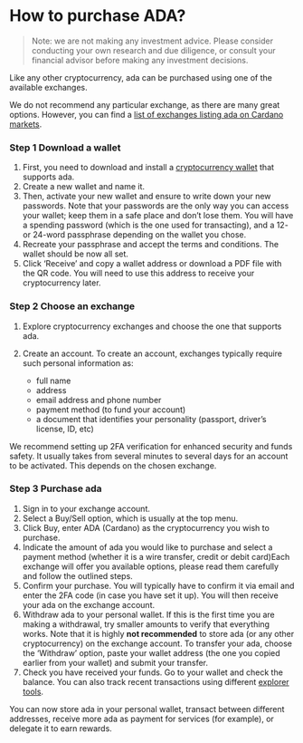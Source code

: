 # How to purchase ADA?

> Note: we are not making any investment advice. Please consider conducting your own research and due diligence, or consult your financial advisor before making any investment decisions.

Like any other cryptocurrency, ada can be purchased using one of the available exchanges.

We do not recommend any particular exchange, as there are many great options. However, you can find a [list of exchanges listing ada on Cardano markets](https://coinmarketcap.com/currencies/cardano/markets/).

### Step 1 Download a wallet

1. First, you need to download and install a [cryptocurrency wallet](https://docs.cardano.org/new-to-cardano/types-of-wallets#wheretostoreada) that supports ada.
2. Create a new wallet and name it.
3. Then, activate your new wallet and ensure to write down your new passwords. Note that your passwords are the only way you can access your wallet; keep them in a safe place and don’t lose them. You will have a spending password (which is the one used for transacting), and a 12- or 24-word passphrase depending on the wallet you chose.
4. Recreate your passphrase and accept the terms and conditions. The wallet should be now all set.
5. Click ‘Receive’ and copy a wallet address or download a PDF file with the QR code. You will need to use this address to receive your cryptocurrency later.

### Step 2 Choose an exchange

1. Explore cryptocurrency exchanges and choose the one that supports ada.
2. Create an account. To create an account, exchanges typically require such personal information as:

    - full name
    - address
    - email address and phone number
    - payment method (to fund your account)
    - a document that identifies your personality (passport, driver’s license, ID, etc)

We recommend setting up 2FA verification for enhanced security and funds safety. It usually takes from several minutes to several days for an account to be activated. This depends on the chosen exchange.

### Step 3 Purchase ada

1. Sign in to your exchange account.
2. Select a Buy/Sell option, which is usually at the top menu.
3. Click Buy, enter ADA (Cardano) as the cryptocurrency you wish to purchase.
4. Indicate the amount of ada you would like to purchase and select a payment method (whether it is a wire transfer, credit or debit card)Each exchange will offer you available options, please read them carefully and follow the outlined steps.
5. Confirm your purchase. You will typically have to confirm it via email and enter the 2FA code (in case you have set it up). You will then receive your ada on the exchange account.
6. Withdraw ada to your personal wallet. If this is the first time you are making a withdrawal, try smaller amounts to verify that everything works. Note that it is highly **not recommended** to store ada (or any other cryptocurrency) on the exchange account. To transfer your ada, choose the ‘Withdraw’ option, paste your wallet address (the one you copied earlier from your wallet) and submit your transfer.
7. Check you have received your funds. Go to your wallet and check the balance. You can also track recent transactions using different [explorer tools](https://docs.cardano.org/new-to-cardano/cardano-tracking-tools).

You can now store ada in your personal wallet, transact between different addresses, receive more ada as payment for services (for example), or delegate it to earn rewards.